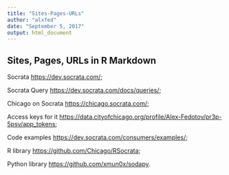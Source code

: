---
title: "Sites-Pages-URLs"
author: "alxfed"
date: "September 5, 2017"
output: html_document
---

## Sites, Pages, URLs in R Markdown

Socrata                <https://dev.socrata.com/>;

Socrata Query          <https://dev.socrata.com/docs/queries/>;

Chicago on Socrata     <https://chicago.socrata.com/>;

Access keys for it    <https://data.cityofchicago.org/profile/Alex-Fedotov/pr3p-5psv/app_tokens>;

Code examples          <https://dev.socrata.com/consumers/examples/>;

R library              <https://github.com/Chicago/RSocrata>;

Python library         <https://github.com/xmun0x/sodapy>.